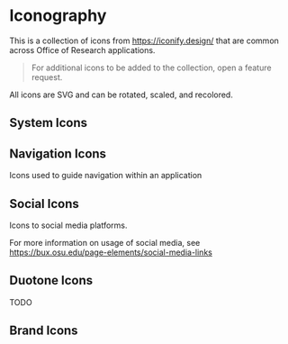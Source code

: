 <!-- Iconography.stories.mdx -->



<Meta title="Iconography" />

# Iconography

This is a collection of icons from https://iconify.design/ that are common across Office of Research applications.

> For additional icons to be added to the collection, open a feature request.

All icons are SVG and can be rotated, scaled, and recolored.

## System Icons

<IconLibrary name="system" />

## Navigation Icons

Icons used to guide navigation within an application

<IconLibrary name="navigation" />

## Social Icons

Icons to social media platforms.

For more information on usage of social media, see https://bux.osu.edu/page-elements/social-media-links

<IconLibrary name="social" />

## Duotone Icons

TODO

## Brand Icons

<IconLibrary name="brand" />
